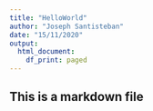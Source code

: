 ---
title: "HelloWorld"
author: "Joseph Santisteban"
date: "15/11/2020"
output:
  html_document:
    df_print: paged
---

## This is a markdown file 

